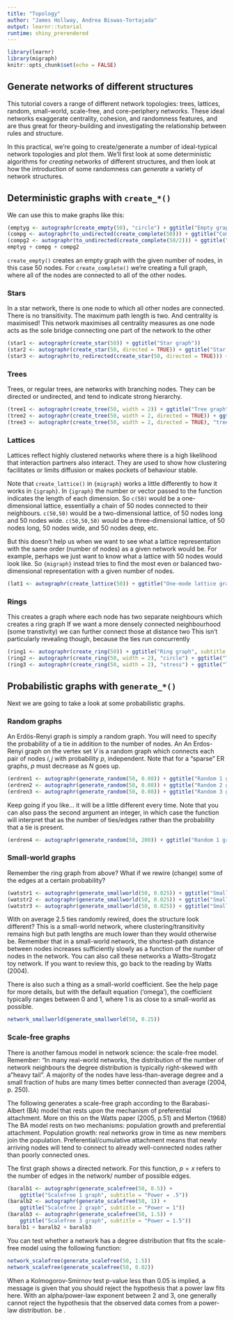 ```yaml
---
title: "Topology"
author: "James Hollway, Andrea Biswas-Tortajada"
output: learnr::tutorial
runtime: shiny_prerendered
---
```


```r
library(learnr)
library(migraph)
knitr::opts_chunk$set(echo = FALSE)
```

## Generate networks of different structures

This tutorial covers a range of different network topologies:
trees, lattices, random, small-world, scale-free, and core-periphery
networks.
These ideal networks exaggerate centrality, cohesion, and randomness features, 
and are thus great for theory-building and investigating the relationship between rules and structure.

In this practical, we're going to create/generate
a number of ideal-typical network topologies and plot them.
We'll first look at some deterministic algorithms for _creating_ networks
of different structures, 
and then look at how the introduction of some randomness can _generate_ a variety of network structures.

## Deterministic graphs with `create_*()`

We can use this to make graphs like this:

```r
(emptyg <- autographr(create_empty(50), "circle") + ggtitle("Empty graph"))
(compg <- autographr(to_undirected(create_complete(50))) + ggtitle("Complete graph"))
(compg2 <- autographr(to_undirected(create_complete(50/2))) + ggtitle("Complete graph (smaller)"))
emptyg + compg + compg2
```

`create_empty()` creates an empty graph with the given number of nodes, 
in this case 50 nodes.
For `create_complete()` we're creating a full graph,
where all of the nodes are connected to all of the other nodes.

### Stars

In a star network, there is one node to which all other nodes are connected.
There is no transitivity.
The maximum path length is two.
And centrality is maximised!
This network maximises all centrality measures as one node acts
as the sole bridge connecting one part of the network to the other

```r
(star1 <- autographr(create_star(50)) + ggtitle("Star graph"))
(star2 <- autographr(create_star(50, directed = TRUE)) + ggtitle("Star out"))
(star3 <- autographr(to_redirected(create_star(50, directed = TRUE))) + ggtitle("Star in"))
```

### Trees

Trees, or regular trees, are networks with branching nodes.
They can be directed or undirected, and tend to indicate strong hierarchy.

```r
(tree1 <- autographr(create_tree(50, width = 2)) + ggtitle("Tree graph"))
(tree2 <- autographr(create_tree(50, width = 2, directed = TRUE)) + ggtitle("Tree out"))
(tree3 <- autographr(create_tree(50, width = 2, directed = TRUE), "tree") + ggtitle("Tree layout"))
```

### Lattices

Lattices reflect highly clustered networks
where there is a high likelihood that interaction partners also interact.
They are used to show how clustering facilitates or limits diffusion
or makes pockets of behaviour stable.

Note that `create_lattice()` in `{migraph}` works a little differently
to how it works in `{igraph}`.
In `{igraph}` the number or vector passed to the function indicates
the length of each dimension.
So `c(50)` would be a one-dimensional lattice,
essentially a chain of 50 nodes connected to their neighbours.
`c(50,50)` would be a two-dimensional lattice,
of 50 nodes long and 50 nodes wide.
`c(50,50,50)` would be a three-dimensional lattice,
of 50 nodes long, 50 nodes wide, and 50 nodes deep, etc.

But this doesn't help us when we want to see what a lattice representation
with the same order (number of nodes) as a given network would be.
For example, perhaps we just want to know what a lattice with 50 nodes
would look like.
So `{migraph}` instead tries to find the most even or balanced 
two-dimensional representation with a given number of nodes.

```r
(lat1 <- autographr(create_lattice(50)) + ggtitle("One-mode lattice graph"))
```

### Rings

This creates a graph where each node has two separate neighbours
which creates a ring graph
If we want a more densely connected neighbourhood (some transtivity)
we can further connect those at distance two
This isn't particularly revealing though, because the ties run concurrently

```r
(ring1 <- autographr(create_ring(50)) + ggtitle("Ring graph", subtitle = "Starring Naomi Watts"))
(ring2 <- autographr(create_ring(50, width = 2), "circle") + ggtitle("The Ring Two"))
(ring3 <- autographr(create_ring(50, width = 2), "stress") + ggtitle("The Ring Two v2.0"))
```

## Probabilistic graphs with `generate_*()`

Next we are going to take a look at some probabilistic graphs.

### Random graphs

An Erdös-Renyi graph is simply a random graph.
You will need to specify the probability of a tie
in addition to the number of nodes.
An An Erdos-Renyi  graph on the vertex set $V$ is a random graph
which connects each pair of nodes ${i,j}$ with probability $p$, independent.
Note that for a “sparse” ER graphs, $p$ must decrease as $N$ goes up.

```r
(erdren1 <- autographr(generate_random(50, 0.08)) + ggtitle("Random 1 graph"))
(erdren2 <- autographr(generate_random(50, 0.08)) + ggtitle("Random 2 graph"))
(erdren3 <- autographr(generate_random(50, 0.08)) + ggtitle("Random 3 graph"))
```

Keep going if you like... it will be a little different every time.
Note that you can also pass the second argument an integer,
in which case the function will interpret that as the number of ties/edges rather than the probability that a tie is present.

```r
(erdren4 <- autographr(generate_random(50, 200)) + ggtitle("Random 1 graph"))
```

### Small-world graphs

Remember the ring graph from above?
What if we rewire (change) some of the edges at a certain probability?

```r
(watstr1 <- autographr(generate_smallworld(50, 0.025)) + ggtitle("Smallworld 1 graph"))
(watstr2 <- autographr(generate_smallworld(50, 0.025)) + ggtitle("Smallworld 2 graph"))
(watstr3 <- autographr(generate_smallworld(50, 0.025)) + ggtitle("Smallworld 3 graph"))
```

With on average 2.5 ties randomly rewired, does the structure look different?
This is a small-world network, where clustering/transitivity remains high
but path lengths are much lower than they would otherwise be.
Remember that in a small-world network, the shortest-path  distance between nodes
increases sufficiently slowly as a function of the number of nodes in the network.
You can also call these networks a Watts–Strogatz toy network.
If you want to review this, go back to the reading by Watts (2004).

There is also such a thing as a small-world coefficient.
See the help page for more details,
but with the default equation ('omega'),
the coefficient typically ranges between 0 and 1,
where 1 is as close to a small-world as possible.

```r
network_smallworld(generate_smallworld(50, 0.25))
```

### Scale-free graphs

There is another famous model in network science: the scale-free model.
Remember:
"In many real-world networks, the distribution of the number of network neighbours
the degree distribution is typically right-skewed with a "heavy tail".
A majority of the nodes have less-than-average degree and
a small fraction of hubs are many times better connected than average (2004, p. 250).

The following generates a scale-free graph according to the Barabasi-Albert (BA) model
that rests upon the mechanism of preferential attachment.
More on this on the Watts paper (2005, p.51) and Merton (1968)
The BA model rests on two mechanisms: 
population growth and preferential attachment.
Population growth: real networks grow in time as new members join the population.
Preferential/cumulative attachment means that newly arriving nodes will tend to
connect to already well-connected nodes rather than poorly connected ones.

The first graph shows a directed network.
For this function, $p = x$ refers to the number of edges in the network/ number of possible edges.

```r
(baralb1 <- autographr(generate_scalefree(50, 0.5)) +
    ggtitle("Scalefree 1 graph", subtitle = "Power = .5"))
(baralb2 <- autographr(generate_scalefree(50, 1)) +
    ggtitle("Scalefree 2 graph", subtitle = "Power = 1"))
(baralb3 <- autographr(generate_scalefree(50, 1.5)) +
    ggtitle("Scalefree 3 graph", subtitle = "Power = 1.5"))
baralb1 + baralb2 + baralb3
```

You can test whether a network has a degree distribution that fits
the scale-free model using the following function:

```r
network_scalefree(generate_scalefree(50, 1.5))
network_scalefree(generate_scalefree(50, 0.02))
```

When a Kolmogorov-Smirnov test p-value less than 0.05 is implied,
a message is given that you should reject the hypothesis 
that a power law fits here.
With an alpha/power-law exponent between 2 and 3, 
one generally cannot reject the hypothesis that the observed data 
comes from a power-law distribution.
be .

